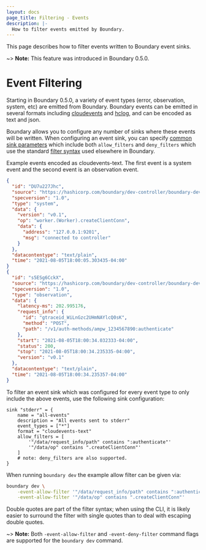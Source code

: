 ```yaml
---
layout: docs
page_title: Filtering - Events
description: |-
  How to filter events emitted by Boundary.
---
```


This page describes how to filter events written to Boundary event sinks.

~> **Note:** This feature was introduced in Boundary 0.5.0.

# Event Filtering

Starting in Boundary 0.5.0, a variety of event types (error, observation,
system, etc) are emitted from Boundary.   Boundary events can be emitted in
several formats including [cloudevents](https://github.com/cloudevents/spec) and
[hclog](https://github.com/hashicorp/go-hclog), and can be encoded as text and
json.

Boundary allows you to configure any number of sinks where these events will be
written. When configuring an event sink, you can specify [common sink
parameters](/docs/configuration/events/common) which include both
`allow_filters` and `deny_filters` which use the standard [filter
syntax](/docs/concepts/filtering) used elsewhere in Boundary.

Example events encoded as cloudevents-text.  The first event is a system event
and the second event is an observation event.

```json
{
  "id": "DU7u227Jhc",
  "source": "https://hashicorp.com/boundary/dev-controller/boundary-dev",
  "specversion": "1.0",
  "type": "system",
  "data": {
    "version": "v0.1",
    "op": "worker.(Worker).createClientConn",
    "data": {
      "address": "127.0.0.1:9201",
      "msg": "connected to controller"
    }
  },
  "datacontentype": "text/plain",
  "time": "2021-08-05T18:00:05.303435-04:00"
}
{
  "id": "s5ESg6CckX",
  "source": "https://hashicorp.com/boundary/dev-controller/boundary-dev",
  "specversion": "1.0",
  "type": "observation",
  "data": {
    "latency-ms": 202.995176,
    "request_info": {
      "id": "gtraceid_WiLnGzc2UHmNAYlcQ0sK",
      "method": "POST",
      "path": "/v1/auth-methods/ampw_1234567890:authenticate"
    },
    "start": "2021-08-05T18:00:34.032333-04:00",
    "status": 200,
    "stop": "2021-08-05T18:00:34.235335-04:00",
    "version": "v0.1"
  },
  "datacontentype": "text/plain",
  "time": "2021-08-05T18:00:34.235357-04:00"
}
```

To filter an event sink which was configured for every event type to
only include the above events, use the following sink configuration:
```
sink "stderr" = {
    name = "all-events"
    description = "All events sent to stderr"
    event_types = ["*"]
    format = "cloudevents-text"
    allow_filters = [
        '"/data/request_info/path" contains ":authenticate"'
        '"/data/op" contains ".createClientConn"'
    ]
    # note: deny_filters are also supported.
}
```

When running `boundary dev` the example allow filter can be given via:
```bash
boundary dev \
    -event-allow-filter '"/data/request_info/path" contains ":authenticate"' \
    -event-allow-filter '"/data/op" contains ".createClientConn"'
```
Double quotes are part of the filter syntax; when using the CLI, it is likely
easier to surround the filter with single quotes than to deal with escaping
double quotes.

~> **Note:** Both `-event-allow-filter` and `-event-deny-filter` command flags are
supported for the `boundary dev` command.
